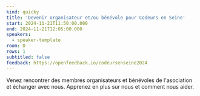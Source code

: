 ```yaml
---
kind: quicky
title: 'Devenir organisateur et/ou bénévole pour Codeurs en Seine'
start: 2024-11-21T11:50:00.000
end: 2024-11-21T12:05:00.000
speakers:
  - speaker-template
room: D
rows: 1
subtitled: false
feedback: https://openfeedback.io/codeursenseine2024
---
```


Venez rencontrer des membres organisateurs et bénévoles de l'asociation et échanger avec nous.
Apprenez en plus sur nous et comment nous aider.
